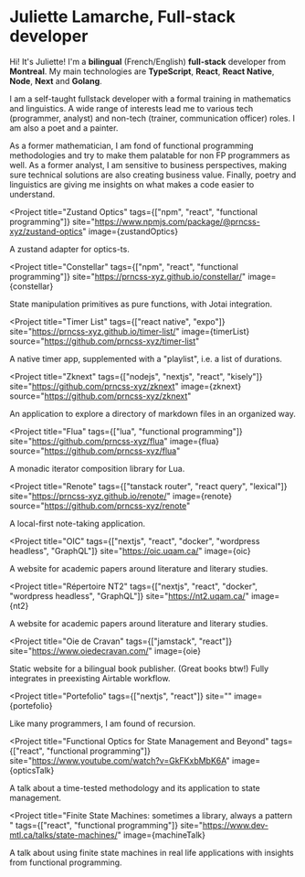 
<Flex direction="y" gap={10}>
<MainText>

# Juliette Lamarche, Full-stack developer

Hi! It's Juliette! I'm a **bilingual** (French/English) **full-stack** developer from **Montreal**. My main technologies are **TypeScript**, **React**, **React Native**, **Node**, **Next** and **Golang**.

I am a self-taught fullstack developer with a formal training in mathematics and linguistics. A wide range of interests lead me to various tech (programmer, analyst) and non-tech (trainer, communication officer) roles. I am also a poet and a painter.

As a former mathematician, I am fond of functional programming methodologies and try to make them palatable for non FP programmers as well. As a former analyst, I am sensitive to business perspectives, making sure technical solutions are also creating business value. Finally, poetry and linguistics are giving me insights on what makes a code easier to understand.

</MainText>

<PackagesSection>

<Project 
  title="Zustand Optics" 
  tags={["npm", "react", "functional programming"]}
  site="https://www.npmjs.com/package/@prncss-xyz/zustand-optics"
  image={zustandOptics}
>

 A zustand adapter for optics-ts.

</Project>

<Project 
  title="Constellar" 
  tags={["npm", "react", "functional programming"]}
  site="https://prncss-xyz.github.io/constellar/"
  image={constellar}
>

 State manipulation primitives as pure functions, with Jotai integration.

</Project>

</PackagesSection>

<ProjectsSection>

<Project 
  title="Timer List" 
  tags={["react native", "expo"]} 
  site="https://prncss-xyz.github.io/timer-list/"
  image={timerList}
  source="https://github.com/prncss-xyz/timer-list"
>

A native timer app, supplemented with a "playlist", i.e. a list of durations. 

</Project>

<Project 
  title="Zknext" 
  tags={["nodejs", "nextjs", "react", "kisely"]} 
  site="https://github.com/prncss-xyz/zknext"
  image={zknext}
  source="https://github.com/prncss-xyz/zknext"
>

An application to explore a directory of markdown files in an organized way. 

</Project>

<Project
  title="Flua"
  tags={["lua", "functional programming"]}
  site="https://github.com/prncss-xyz/flua"
  image={flua}
  source="https://github.com/prncss-xyz/flua"
>

A monadic iterator composition library for Lua.

</Project>

<Project
  title="Renote"
  tags={["tanstack router", "react query", "lexical"]}
  site="https://prncss-xyz.github.io/renote/"
  image={renote}
  source="https://github.com/prncss-xyz/renote"
>

A local-first note-taking application.

</Project>

</ProjectsSection>

<RealizationsSection>

<Project 
  title="OIC" 
  tags={["nextjs", "react", "docker", "wordpress headless", "GraphQL"]} 
  site="https://oic.uqam.ca/"
  image={oic}
>

A website for academic papers around literature and literary studies.

</Project>

<Project 
  title="Répertoire NT2" 
  tags={["nextjs", "react", "docker", "wordpress headless", "GraphQL"]} 
  site="https://nt2.uqam.ca/"
  image={nt2}
>

A website for academic papers around literature and literary studies.

</Project>

<Project 
  title="Oie de Cravan" 
  tags={["jamstack", "react"]} 
  site="https://www.oiedecravan.com/"
  image={oie}
>

Static website for a bilingual book publisher. (Great books btw!) Fully integrates in preexisting Airtable workflow.

</Project>

<Project 
  title="Portefolio" 
  tags={["nextjs", "react"]} 
  site=""
  image={portefolio}
>

Like many programmers, I am found of recursion.

</Project>

</RealizationsSection>

<TalksSection>

<Project
  title="Functional Optics for State Management and Beyond"
  tags={["react", "functional programming"]}
  site="https://www.youtube.com/watch?v=GkFKxbMbK6A"
  image={opticsTalk}
>

A talk about a time-tested methodology and its application to state management.

</Project>

<Project
  title="Finite State Machines: sometimes a library, always a pattern "
  tags={["react", "functional programming"]}
  site="https://www.dev-mtl.ca/talks/state-machines/"
  image={machineTalk}
>

A talk about using finite state machines in real life applications with insights from functional programming.

</Project>

</TalksSection>
</Flex>
